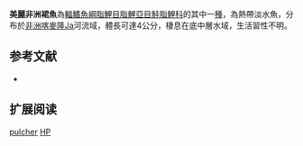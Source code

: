 {{Speciesbox 
| genus = Hemigrammopetersius
| species = pulcher
| status = DD
| status_system = IUCN3.1
| authority =  [[Boulenger|Boulenger]], 1909
| synonyms = *''Petersius pulcher''<br /><small>Boulenger, 1909</small>
*''Alestopetersius major pulcher''<br /><small>Boulenger, 1909</small>
*''Phenacogrammus major pulcher''<br /><small>Boulenger, 1909</small>
}}
'''美麗非洲裙魚'''為[[輻鰭魚綱|輻鰭魚綱]][[脂鯉目|脂鯉目]][[脂鯉亞目|脂鯉亞目]][[鮭脂鯉科|鮭脂鯉科]]的其中一[[種|種]]，為熱帶淡水魚，分布於[[非洲|非洲]][[喀麥隆|喀麥隆]]Ja河流域，體長可達4公分，棲息在底中層水域，生活習性不明。

==参考文献==
{{refbegin}}
*{{FishBase_species|genus=Hemigrammopetersius|species=pulcher |year=2014|month=1}}
{{refend}}

== 扩展阅读 ==
{{refbegin}}
{{wikispecies-inline|Hemigrammopetersius pulcher|美麗非洲裙魚}}
{{refend}}

{{Taxonbar|from=Q5875175}}

[[Category:非洲裙魚屬|pulcher]]
[[Category:IUCN红色名录数据缺乏物种|HP]]

{{魚類小作品}}